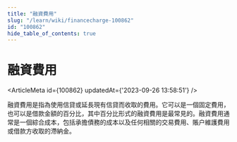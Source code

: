 ```yaml
---
title: "融資費用"
slug: "/learn/wiki/financecharge-100862"
id: "100862"
hide_table_of_contents: true
---
```



# 融資費用

<ArticleMeta id={100862} updatedAt={'2023-09-26 13:58:51'} />
<div className='border-solid border-b border-t-0 my-4 border-[var(--ifm-color-gray-300)]' />

融資費用是指為使用信貸或延長現有信貸而收取的費用。它可以是一個固定費用，也可以是借款金額的百分比，其中百分比形式的融資費用是最常見的。融資費用通常是一個綜合成本，包括承擔債務的成本以及任何相關的交易費用、賬户維護費用或借款方收取的滯納金。

